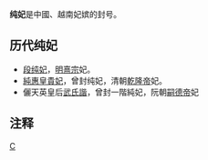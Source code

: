 {{Unreferenced|time=2022-02-13T02:45:14+00:00}}
'''纯妃'''是中國、越南妃嫔的封号。

== 历代纯妃 ==
*[[段纯妃_(明熹宗)|段纯妃]]，[[明熹宗|明熹宗]]妃。
*[[純惠皇貴妃|純惠皇貴妃]]，曾封纯妃，清朝[[乾隆帝|乾隆帝]]妃。
*儷天英皇后[[武氏諧|武氏諧]]，曾封一階純妃，阮朝[[嗣德帝|嗣德帝]]妃

== 注释 ==

{{Reflist|2}}

[[Category:中国妃的位号|C]]